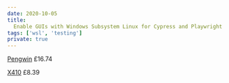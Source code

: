 ```yaml
---
date: 2020-10-05
title:
  Enable GUIs with Windows Subsystem Linux for Cypress and Playwright
tags: ['wsl', 'testing']
private: true
---
```


[Pengwin] £16.74

[X410] £8.39

<!-- Links -->

[x410]:
  https://www.microsoft.com/en-gb/p/x410/9nlp712zmn9q?activetab=pivot:overviewtab
[pengwin]:
  https://www.microsoft.com/en-gb/p/pengwin/9nv1gv1pxz6p?ocid=badge&rtc=1&activetab=pivot:overviewtab

